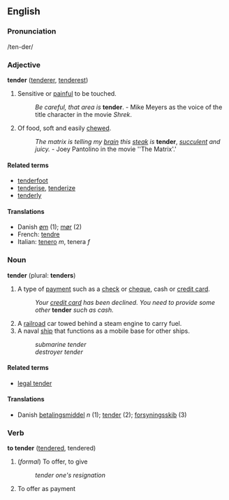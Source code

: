 ==English==
===Pronunciation===
/ten-der/

===Adjective===
'''tender''' ([[tenderer]], [[tenderest]])

# Sensitive or [[pain|painful]] to be touched.  
#:''Be careful, that area is'' '''tender'''. - Mike Meyers as the voice of the title character in the movie ''Shrek''.
# Of food, soft and easily [[chewed]].  
#:''The matrix is telling my [[brain]] this [[steak]] is'' '''tender''', ''[[succulent]] and juicy.'' - Joey Pantolino in the movie ''The Matrix'.'

====Related terms====
*[[tenderfoot]]
*[[tenderise]], [[tenderize]]
*[[tenderly]]

====Translations====
*Danish [[øm]] (1); [[mør]] (2)
*French: [[tendre]]
*Italian: [[tenero]] ''m'', tenera ''f''

===Noun===
'''tender''' (plural: '''tenders''')

#A type of [[payment]] such as a [[check]] or [[cheque]], cash or [[credit card]].
#:''Your [[credit card]] has been declined.  You need to provide some other'' '''tender''' ''such as cash.''
#A [[railroad]] car towed behind a steam engine to carry fuel.
#A naval [[ship]] that functions as a mobile base for other ships.
#:''submarine tender''
#:''destroyer tender''

====Related terms====
*[[legal tender]]

====Translations====
*Danish [[betalingsmiddel]] ''n'' (1); [[tender]] (2); [[forsyningsskib]] (3)

===Verb===
'''to tender''' ([[tendered]], tendered)

#(''formal'') To offer, to give
#:''tender one's resignation''
#To offer as payment